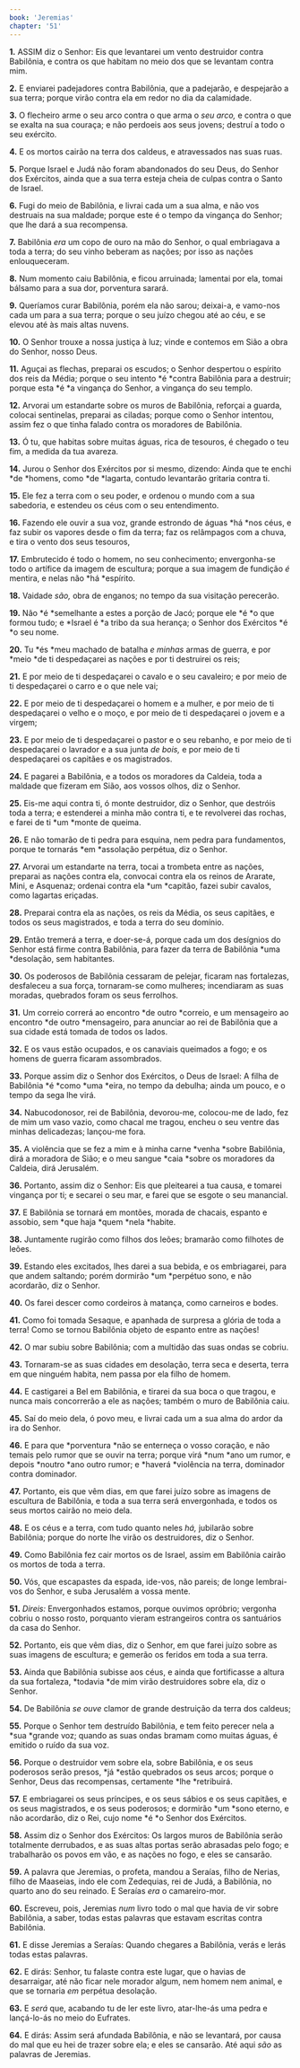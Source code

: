 ```yaml
---
book: 'Jeremias'
chapter: '51'
---
```


**1.** ASSIM diz o Senhor: Eis que levantarei um vento destruidor contra Babilônia, e contra os que habitam no meio dos que se levantam contra mim.

**2.** E enviarei padejadores contra Babilônia, que a padejarão, e despejarão a sua terra; porque virão contra ela em redor no dia da calamidade.

**3.** O flecheiro arme o seu arco contra o que arma o *seu arco,* e contra o que se exalta na sua couraça; e não perdoeis aos seus jovens; destruí a todo o seu exército.

**4.** E os mortos cairão na terra dos caldeus, e atravessados nas suas ruas.

**5.** Porque Israel e Judá não foram abandonados do seu Deus, do Senhor dos Exércitos, ainda que a sua terra esteja cheia de culpas contra o Santo de Israel.

**6.** Fugi do meio de Babilônia, e livrai cada um a sua alma, e não vos destruais na sua maldade; porque este é o tempo da vingança do Senhor; que lhe dará a sua recompensa.

**7.** Babilônia *era* um copo de ouro na mão do Senhor, o qual embriagava a toda a terra; do seu vinho beberam as nações; por isso as nações enlouqueceram.

**8.** Num momento caiu Babilônia, e ficou arruinada; lamentai por ela, tomai bálsamo para a sua dor, porventura sarará.

**9.** Queríamos curar Babilônia, porém ela não sarou; deixai-a, e vamo-nos cada um para a sua terra; porque o seu juízo chegou até ao céu, e se elevou até às mais altas nuvens.

**10.** O Senhor trouxe a nossa justiça à luz; vinde e contemos em Sião a obra do Senhor, nosso Deus.

**11.** Aguçai as flechas, preparai os escudos; o Senhor despertou o espírito dos reis da Média; porque o seu intento *é *contra Babilônia para a destruir; porque esta *é *a vingança do Senhor, a vingança do seu templo.

**12.** Arvorai um estandarte sobre os muros de Babilônia, reforçai a guarda, colocai sentinelas, preparai as ciladas; porque como o Senhor intentou, assim fez o que tinha falado contra os moradores de Babilônia.

**13.** Ó tu, que habitas sobre muitas águas, rica de tesouros, é chegado o teu fim, a medida da tua avareza.

**14.** Jurou o Senhor dos Exércitos por si mesmo, dizendo: Ainda que te enchi *de *homens, como *de *lagarta, contudo levantarão gritaria contra ti.

**15.** Ele fez a terra com o seu poder, e ordenou o mundo com a sua sabedoria, e estendeu os céus com o seu entendimento.

**16.** Fazendo ele ouvir a sua voz, grande estrondo de águas *há *nos céus, e faz subir os vapores desde o fim da terra; faz os relâmpagos com a chuva, e tira o vento dos seus tesouros,

**17.** Embrutecido é todo o homem, no seu conhecimento; envergonha-se todo o artífice da imagem de escultura; porque a sua imagem de fundição *é* mentira, e nelas não *há *espírito.

**18.** Vaidade *são,* obra de enganos; no tempo da sua visitação perecerão.

**19.** Não *é *semelhante a estes a porção de Jacó; porque ele *é *o que formou tudo; e *Israel é *a tribo da sua herança; o Senhor dos Exércitos *é *o seu nome.

**20.** Tu *és *meu machado de batalha *e minhas* armas de guerra, e por *meio *de ti despedaçarei as nações e por ti destruirei os reis;

**21.** E por meio de ti despedaçarei o cavalo e o seu cavaleiro; e por meio de ti despedaçarei o carro e o que nele vai;

**22.** E por meio de ti despedaçarei o homem e a mulher, e por meio de ti despedaçarei o velho e o moço, e por meio de ti despedaçarei o jovem e a virgem;

**23.** E por meio de ti despedaçarei o pastor e o seu rebanho, e por meio de ti despedaçarei o lavrador e a sua junta *de bois,* e por meio de ti despedaçarei os capitães e os magistrados.

**24.** E pagarei a Babilônia, e a todos os moradores da Caldeia, toda a maldade que fizeram em Sião, aos vossos olhos, diz o Senhor.

**25.** Eis-me aqui contra ti, ó monte destruidor, diz o Senhor, que destróis toda a terra; e estenderei a minha mão contra ti, e te revolverei das rochas, e farei de ti *um *monte de queima.

**26.** E não tomarão de ti pedra para esquina, nem pedra para fundamentos, porque te tornarás *em *assolação perpétua, diz o Senhor.

**27.** Arvorai um estandarte na terra, tocai a trombeta entre as nações, preparai as nações contra ela, convocai contra ela os reinos de Ararate, Mini, e Asquenaz; ordenai contra ela *um *capitão, fazei subir cavalos, como lagartas eriçadas.

**28.** Preparai contra ela as nações, os reis da Média, os seus capitães, e todos os seus magistrados, e toda a terra do seu domínio.

**29.** Então tremerá a terra, e doer-se-á, porque cada um dos desígnios do Senhor está firme contra Babilônia, para fazer da terra de Babilônia *uma *desolação, sem habitantes.

**30.** Os poderosos de Babilônia cessaram de pelejar, ficaram nas fortalezas, desfaleceu a sua força, tornaram-se como mulheres; incendiaram as suas moradas, quebrados foram os seus ferrolhos.

**31.** Um correio correrá ao encontro *de outro *correio, e um mensageiro ao encontro *de outro *mensageiro, para anunciar ao rei de Babilônia que a sua cidade está tomada de todos os lados.

**32.** E os vaus estão ocupados, e os canaviais queimados a fogo; e os homens de guerra ficaram assombrados.

**33.** Porque assim diz o Senhor dos Exércitos, o Deus de Israel: A filha de Babilônia *é *como *uma *eira, no tempo da debulha; ainda um pouco, e o tempo da sega lhe virá.

**34.** Nabucodonosor, rei de Babilônia, devorou-me, colocou-me de lado, fez de mim um vaso vazio, como chacal me tragou, encheu o seu ventre das minhas delicadezas; lançou-me fora.

**35.** A violência que se fez a mim e à minha carne *venha *sobre Babilônia, dirá a moradora de Sião; e o meu sangue *caia *sobre os moradores da Caldeia, dirá Jerusalém.

**36.** Portanto, assim diz o Senhor: Eis que pleitearei a tua causa, e tomarei vingança por ti; e secarei o seu mar, e farei que se esgote o seu manancial.

**37.** E Babilônia se tornará em montões, morada de chacais, espanto e assobio, sem *que haja *quem *nela *habite.

**38.** Juntamente rugirão como filhos dos leões; bramarão como filhotes de leões.

**39.** Estando eles excitados, lhes darei a sua bebida, e os embriagarei, para que andem saltando; porém dormirão *um *perpétuo sono, e não acordarão, diz o Senhor.

**40.** Os farei descer como cordeiros à matança, como carneiros e bodes.

**41.** Como foi tomada Sesaque, e apanhada de surpresa a glória de toda a terra! Como se tornou Babilônia objeto de espanto entre as nações!

**42.** O mar subiu sobre Babilônia; com a multidão das suas ondas se cobriu.

**43.** Tornaram-se as suas cidades em desolação, terra seca e deserta, terra em que ninguém habita, nem passa por ela filho de homem.

**44.** E castigarei a Bel em Babilônia, e tirarei da sua boca o que tragou, e nunca mais concorrerão a ele as nações; também o muro de Babilônia caiu.

**45.** Saí do meio dela, ó povo meu, e livrai cada um a sua alma do ardor da ira do Senhor.

**46.** E para que *porventura *não se enterneça o vosso coração, e não temais pelo rumor que se ouvir na terra; porque virá *num *ano um rumor, e depois *noutro *ano outro rumor; e *haverá *violência na terra, dominador contra dominador.

**47.** Portanto, eis que vêm dias, em que farei juízo sobre as imagens de escultura de Babilônia, e toda a sua terra será envergonhada, e todos os seus mortos cairão no meio dela.

**48.** E os céus e a terra, com tudo quanto neles *há,* jubilarão sobre Babilônia; porque do norte lhe virão os destruidores, diz o Senhor.

**49.** Como Babilônia fez cair mortos os de Israel, assim em Babilônia cairão os mortos de toda a terra.

**50.** Vós, que escapastes da espada, ide-vos, não pareis; de longe lembrai-vos do Senhor, e suba Jerusalém a vossa mente.

**51.** *Direis:* Envergonhados estamos, porque ouvimos opróbrio; vergonha cobriu o nosso rosto, porquanto vieram estrangeiros contra os santuários da casa do Senhor.

**52.** Portanto, eis que vêm dias, diz o Senhor, em que farei juízo sobre as suas imagens de escultura; e gemerão os feridos em toda a sua terra.

**53.** Ainda que Babilônia subisse aos céus, e ainda que fortificasse a altura da sua fortaleza, *todavia *de mim virão destruidores sobre ela, diz o Senhor.

**54.** De Babilônia *se ouve* clamor de grande destruição da terra dos caldeus;

**55.** Porque o Senhor tem destruído Babilônia, e tem feito perecer nela a *sua *grande voz; quando as suas ondas bramam como muitas águas, é emitido o ruído da sua voz.

**56.** Porque o destruidor vem sobre ela, sobre Babilônia, e os seus poderosos serão presos, *já *estão quebrados os seus arcos; porque o Senhor, Deus das recompensas, certamente *lhe *retribuirá.

**57.** E embriagarei os seus príncipes, e os seus sábios e os seus capitães, e os seus magistrados, e os seus poderosos; e dormirão *um *sono eterno, e não acordarão, diz o Rei, cujo nome *é *o Senhor dos Exércitos.

**58.** Assim diz o Senhor dos Exércitos: Os largos muros de Babilônia serão totalmente derrubados, e as suas altas portas serão abrasadas pelo fogo; e trabalharão os povos em vão, e as nações no fogo, e eles se cansarão.

**59.** A palavra que Jeremias, o profeta, mandou a Seraías, filho de Nerias, filho de Maaseias, indo ele com Zedequias, rei de Judá, a Babilônia, no quarto ano do seu reinado. E Seraías *era* o camareiro-mor.

**60.** Escreveu, pois, Jeremias *num* livro todo o mal que havia de vir sobre Babilônia, a saber, todas estas palavras que estavam escritas contra Babilônia.

**61.** E disse Jeremias a Seraías: Quando chegares a Babilônia, verás e lerás todas estas palavras.

**62.** E dirás: Senhor, tu falaste contra este lugar, que o havias de desarraigar, até não ficar nele morador algum, nem homem nem animal, e que se tornaria *em* perpétua desolação.

**63.** E *será* que, acabando tu de ler este livro, atar-lhe-ás uma pedra e lançá-lo-ás no meio do Eufrates.

**64.** E dirás: Assim será afundada Babilônia, e não se levantará, por causa do mal que eu hei de trazer sobre ela; e eles se cansarão. Até aqui *são* as palavras de Jeremias.